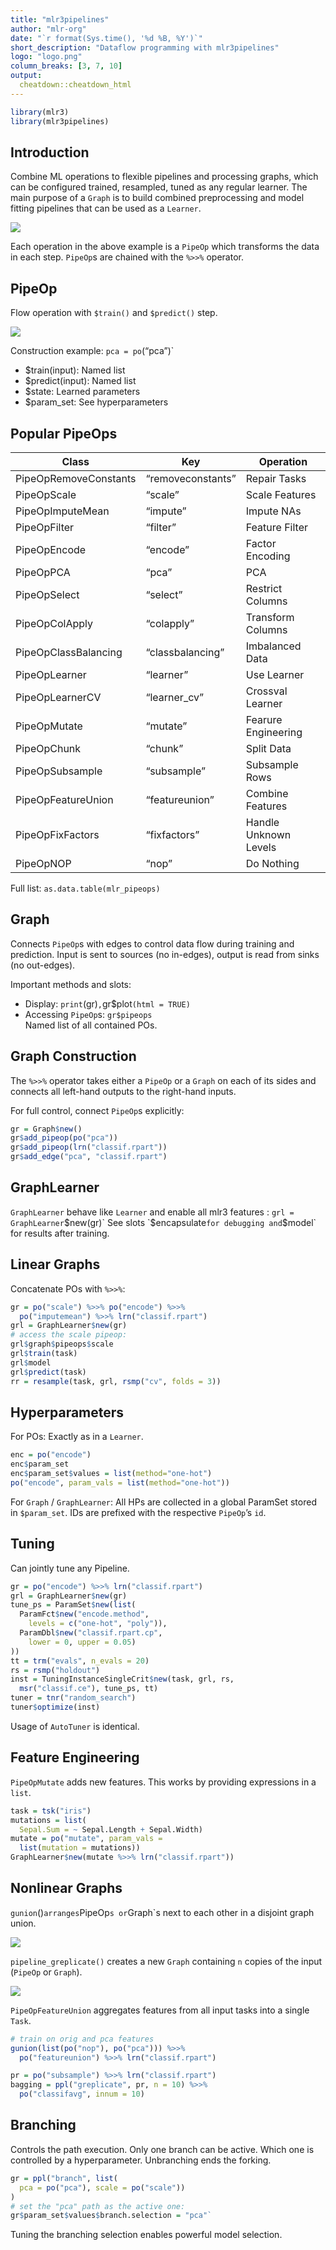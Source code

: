 ```yaml
---
title: "mlr3pipelines"
author: "mlr-org"
date: "`r format(Sys.time(), '%d %B, %Y')`"
short_description: "Dataflow programming with mlr3pipelines"
logo: "logo.png"
column_breaks: [3, 7, 10]
output: 
  cheatdown::cheatdown_html
---
```


```r
library(mlr3)
library(mlr3pipelines)
```

## Introduction
 
Combine ML operations to flexible pipelines and processing graphs, which can be configured trained, resampled, tuned as any regular learner.
The main purpose of a `Graph` is to build combined preprocessing and model fitting pipelines that can be used as a `Learner`.

![](grl_linear.png)
             
Each operation in the above example is a `PipeOp` which transforms the data in each step. `PipeOp`s are chained with the `%>>%` operator.
            
## PipeOp

Flow operation with `$train()` and `$predict()` step.

![](po.png)

Construction example: `pca = po`("pca")`

* $train(input): Named list
* $predict(input): Named list
* $state: Learned parameters
* $param_set: See hyperparameters


## Popular PipeOps

| Class                 | Key               | Operation             |
|-----------------------|-------------------|-----------------------|
| PipeOpRemoveConstants | "removeconstants" | Repair Tasks          |
| PipeOpScale           | "scale"           | Scale Features        |
| PipeOpImputeMean      | "impute"          | Impute NAs            |
| PipeOpFilter          | "filter"          | Feature Filter        |
| PipeOpEncode          | "encode"          | Factor Encoding       |
| PipeOpPCA             | "pca"             | PCA                   |
| PipeOpSelect          | "select"          | Restrict Columns      |
| PipeOpColApply        | "colapply"        | Transform Columns     |
| PipeOpClassBalancing  | "classbalancing"  | Imbalanced Data       |
| PipeOpLearner         | "learner"         | Use Learner           |
| PipeOpLearnerCV       | "learner_cv"      | Crossval Learner      |
| PipeOpMutate          | "mutate"          | Fearure Engineering   |
| PipeOpChunk           | "chunk"           | Split Data            |
| PipeOpSubsample       | "subsample"       | Subsample Rows        |
| PipeOpFeatureUnion    | "featureunion"    | Combine Features      |
| PipeOpFixFactors      | "fixfactors"      | Handle Unknown Levels |
| PipeOpNOP             | "nop"             | Do Nothing            |

 Full list: `as.data.table(mlr_pipeops)`

## Graph

Connects `PipeOp`s with edges to control data flow during training and prediction. Input is sent to sources (no in-edges), output is read from sinks (no out-edges).
              
Important methods and slots:

* Display: `print`(gr)`, `gr$plot`(html = TRUE)`
* Accessing `PipeOp`s: `gr$pipeops` <br> Named list of all contained POs.


## Graph Construction

The `%>>%` operator takes either a `PipeOp` or a `Graph` on each of its sides and connects all left-hand outputs to the right-hand inputs.
          
 For full control, connect `PipeOp`s explicitly:

```r
gr = Graph$new()
gr$add_pipeop(po("pca"))
gr$add_pipeop(lrn("classif.rpart"))
gr$add_edge("pca", "classif.rpart")
```

## GraphLearner
              
`GraphLearner` behave like `Learner` and enable all mlr3 features : `grl = GraphLearner`$new(gr)`
See slots `$encapsulate` for debugging and `$model` for results after training.
          
## Linear Graphs
              
Concatenate POs with `%>>%`:
              

```r
gr = po("scale") %>>% po("encode") %>>%
  po("imputemean") %>>% lrn("classif.rpart")
grl = GraphLearner$new(gr)
# access the scale pipeop:
grl$graph$pipeops$scale
grl$train(task)
grl$model
grl$predict(task)
rr = resample(task, grl, rsmp("cv", folds = 3))
```

## Hyperparameters

For POs: Exactly as in a `Learner`.
              
```r
enc = po("encode") 
enc$param_set
enc$param_set$values = list(method="one-hot") 
po("encode", param_vals = list(method="one-hot"))
```
              
For `Graph` / `GraphLearner`: All HPs are collected in a global ParamSet stored in `$param_set`.
IDs are prefixed with the respective `PipeOp`'s `id`.
             
## Tuning
             
Can jointly tune any Pipeline.        
             
```r
gr = po("encode") %>>% lrn("classif.rpart")
grl = GraphLearner$new(gr)
tune_ps = ParamSet$new(list(
  ParamFct$new("encode.method",
    levels = c("one-hot", "poly")),
  ParamDbl$new("classif.rpart.cp",
    lower = 0, upper = 0.05)
))
tt = trm("evals", n_evals = 20)
rs = rsmp("holdout")
inst = TuningInstanceSingleCrit$new(task, grl, rs,
  msr("classif.ce"), tune_ps, tt)
tuner = tnr("random_search")
tuner$optimize(inst)
```

Usage of `AutoTuner` is identical.

## Feature Engineering

`PipeOpMutate` adds new features.
This works by providing expressions in a `list`.
              
```r
task = tsk("iris")
mutations = list(
  Sepal.Sum = ~ Sepal.Length + Sepal.Width)
mutate = po("mutate", param_vals =
  list(mutation = mutations))
GraphLearner$new(mutate %>>% lrn("classif.rpart"))
```

## Nonlinear Graphs

`gunion`()` arranges `PipeOp`s or `Graph`s next to each other in a disjoint graph union.
              
![](gunion.png)
              
`pipeline_greplicate()` creates a new `Graph` containing `n` copies of the input (`PipeOp` or `Graph`).
              
![](greplicate.png)
             
`PipeOpFeatureUnion` aggregates features from all input tasks into a single `Task`.
              
        
```r
# train on orig and pca features
gunion(list(po("nop"), po("pca"))) %>>%
  po("featureunion") %>>% lrn("classif.rpart")
```

```r
pr = po("subsample") %>>% lrn("classif.rpart")
bagging = ppl("greplicate", pr, n = 10) %>>%
  po("classifavg", innum = 10)
```

## Branching

Controls the path execution.
Only one branch can be active.
Which one is controlled by a hyperparameter.
Unbranching ends the forking.
              
             
```r
gr = ppl("branch", list(
  pca = po("pca"), scale = po("scale"))
)
# set the "pca" path as the active one:
gr$param_set$values$branch.selection = "pca"`
```
              
Tuning the branching selection enables powerful model selection.
            